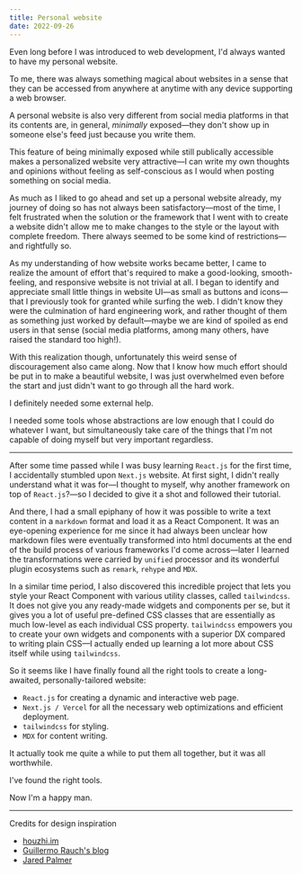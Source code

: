 ```yaml
---
title: Personal website
date: 2022-09-26
---
```


Even long before I was introduced to web development, I'd always wanted to have my personal website.

To me, there was always something magical about websites in a sense that
they can be accessed from anywhere at anytime with any device supporting a web browser.

A personal website is also very different from social media platforms in that
its contents are, in general, _minimally_ exposed&mdash;they don't show up in someone else's feed
just because you write them.

This feature of being minimally exposed while still publically accessible makes a personalized website
very attractive&mdash;I can write my own thoughts and opinions without
feeling as self-conscious as I would when posting something on social media.

As much as I liked to go ahead and set up a personal website already, my journey of doing so has not always been
satisfactory&mdash;most of the time, I felt frustrated
when the solution or the framework that I went with to create a website didn't allow me to
make changes to the style or the layout with complete freedom.
There always seemed to be some kind of restrictions&mdash;and rightfully so.

As my understanding of how website works became better, I came to realize the amount of effort that's required to make
a good-looking, smooth-feeling, and responsive website is not trivial at all.
I began to identify and appreciate small little things in website UI&mdash;as small as buttons and icons&mdash;that
I previously took for granted while surfing the web.
I didn't know they were the culmination of hard engineering work, and rather thought of them as
something just worked by default&mdash;maybe we are kind of spoiled as end users in that sense
(social media platforms, among many others, have raised the standard too high!).

With this realization though, unfortunately this weird sense of discouragement also came along.
Now that I know how much effort should be put in to make a beautiful website, I was just overwhelmed even before the start
and just didn't want to go through all the hard work.

I definitely needed some external help.

I needed some tools whose abstractions are low enough that I could do whatever I want, but simultaneously
take care of the things that I'm not capable of doing myself but very important regardless.

---

After some time passed while I was busy learning `React.js` for the first time,
I accidentally stumbled upon `Next.js` website.
At first sight, I didn't really understand what it was for&mdash;I thought to myself, why another framework
on top of `React.js`?&mdash;so I decided to give it a shot and followed their tutorial.

And there, I had a small epiphany of how it was possible to write a text content in a `markdown` format and
load it as a React Component. It was an eye-opening experience for me since
it had always been unclear how markdown files were eventually transformed into html documents at the end
of the build process of various frameworks I'd come across&mdash;later
I learned the transformations were carried by `unified` processor and its wonderful plugin ecosystems
such as `remark`, `rehype` and `MDX`.

In a similar time period, I also discovered this incredible project that lets you style your React Component
with various utility classes, called `tailwindcss`. It does not give you any ready-made widgets and components per se,
but it gives you a lot of useful pre-defined CSS classes that are essentially as much low-level as each individual CSS property.
`tailwindcss` empowers you to create your own widgets and components with a superior DX
compared to writing plain CSS&mdash;I actually ended up learning a lot more about CSS itself while using `tailwindcss`.

So it seems like I have finally found all the right tools to create a long-awaited, personally-tailored website:

- `React.js` for creating a dynamic and interactive web page.
- `Next.js / Vercel` for all the necessary web optimizations and efficient deployment.
- `tailwindcss` for styling.
- `MDX` for content writing.

It actually took me quite a while to put them all together, but it was all worthwhile.

I've found the right tools.

Now I'm a happy man.

---

Credits for design inspiration

- [houzhi.im](https://huozhi.im/)
- [Guillermo Rauch's blog](https://rauchg.com/)
- [Jared Palmer](https://jaredpalmer.com/)
